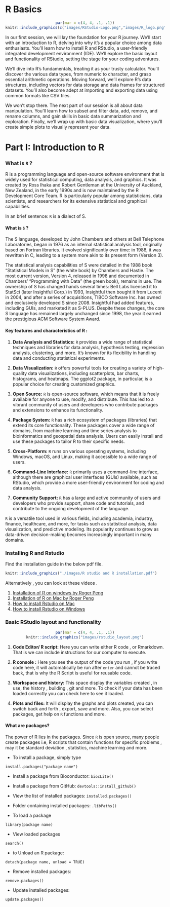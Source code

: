 # R Basics {-}

<center>
```r
par(mar = c(4, 4, .1, .1))
knitr::include_graphics(c("images/RStudio-Logo.png","images/R_logo.png"))
``` 
</center>

In our first session, we will lay the foundation for your R journey. We'll start with an introduction to R, delving into why it's a popular choice among data enthusiasts. You'll learn how to install R and RStudio, a user-friendly integrated development environment (IDE). We'll explore the basic layout and functionality of RStudio, setting the stage for your coding adventures.

We'll dive into R's fundamentals, treating it as your trusty calculator. You'll discover the various data types, from numeric to character, and grasp essential arithmetic operations. Moving forward, we'll explore R's data structures, including vectors for data storage and data frames for structured datasets. You'll also become adept at importing and exporting data using common formats like CSV files.

We won't stop there. The next part of our session is all about data manipulation. You'll learn how to subset and filter data, add, remove, and rename columns, and gain skills in basic data summarization and exploration. Finally, we'll wrap up with basic data visualization, where you'll create simple plots to visually represent your data.

# Part I: Introduction to R {-}

### What is `R` ? {-}

R is a programming language and open-source software environment that is widely used for statistical computing, data analysis, and graphics. It was created by Ross Ihaka and Robert Gentleman at the University of Auckland, New Zealand, in the early 1990s and is now maintained by the R Development Core Team. R is particularly popular among statisticians, data scientists, and researchers for its extensive statistical and graphical capabilities.

In an brief sentence: `R` is a dialect of S.

#### What is `S` ? {-}

The S language, developed by John Chambers and others at Bell Telephone Laboratories, began in 1976 as an internal statistical analysis tool, originally based on Fortran libraries. It evolved significantly over time: in 1988, it was rewritten in C, leading to a system more akin to its present form (Version 3). 

The statistical analysis capabilities of S were detailed in the 1988 book "Statistical Models in S" (the white book) by Chambers and Hastie. The most current version, Version 4, released in 1998 and documented in Chambers' "Programming with Data" (the green book), remains in use. The ownership of S has changed hands several times: Bell Labs licensed it to StatSci (later Insightful Corp.) in 1993, Insightful then bought it from Lucent in 2004, and after a series of acquisitions, TIBCO Software Inc. has owned and exclusively developed S since 2008. Insightful had added features, including GUIs, and marketed it as S-PLUS. Despite these changes, the core S language has remained largely unchanged since 1998, the year it earned the prestigious ACM Software System Award.

#### Key features and characteristics of R : {.unnumbered}

1.  **Data Analysis and Statistics:** `R` provides a wide range of statistical techniques and libraries for data analysis, hypothesis testing, regression analysis, clustering, and more. It's known for its flexibility in handling data and conducting statistical experiments.

2.  **Data Visualization:** `R` offers powerful tools for creating a variety of high-quality data visualizations, including scatterplots, bar charts, histograms, and heatmaps. The ggplot2 package, in particular, is a popular choice for creating customized graphics.

3.  **Open Source:** `R` is open-source software, which means that it is freely available for anyone to use, modify, and distribute. This has led to a vibrant community of users and developers who contribute packages and extensions to enhance its functionality.

4.  **Package System:** `R` has a rich ecosystem of packages (libraries) that extend its core functionality. These packages cover a wide range of domains, from machine learning and time series analysis to bioinformatics and geospatial data analysis. Users can easily install and use these packages to tailor R to their specific needs.

5.  **Cross-Platform:** `R` runs on various operating systems, including Windows, macOS, and Linux, making it accessible to a wide range of users.

6.  **Command-Line Interface:** `R` primarily uses a command-line interface, although there are graphical user interfaces (GUIs) available, such as RStudio, which provide a more user-friendly environment for coding and data analysis.

7.  **Community Support:** `R` has a large and active community of users and developers who provide support, share code and tutorials, and contribute to the ongoing development of the language.

`R` is a versatile tool used in various fields, including academia, industry, finance, healthcare, and more, for tasks such as statistical analysis, data visualization, and predictive modeling. Its popularity continues to grow as data-driven decision-making becomes increasingly important in many domains.

### Installing R and Rstudio {-}

Find the installation guide in the below pdf file.
```r
knitr::include_graphics("./images/R studio and R installation.pdf")
```

Alternatively , you can look at these videos .

1. [Installation of R on windows by Roger Peng](https://www.youtube.com/watch?v=Ohnk9hcxf9M)
1. [Installation of R on Mac by Roger Peng](https://www.youtube.com/watch?v=uxuuWXU-7UQ&feature=youtu.be&themeRefresh=1&theme=dark)
1. [How to install Rstudio on Mac](https://www.youtube.com/watch?v=n8kP7c_QbLA)
1. [How to install Rstudio on Windows](https://www.youtube.com/watch?v=YrEe2TLr3MI)

### Basic RStudio layout and functionality {-}

<center>
```r
par(mar = c(4, 4, .1, .1))
knitr::include_graphics("images/rstudio_layout.png")
``` 
</center>

1. **Code Editor/ R script:** Here you can write either R code , or Rmarkdown. That is we can include instructions for our computer to execute. 

1. **R console :** Here you see the output of the code you run , if you write code here, it will automatically be run after `enter` and cannot be traced back, that is why the R Script is useful for reusable code.

1. **Workspace and history: ** This space display the variables created , in use, the history , building , git and more. To check if your data has been loaded correctly you can check here to see it loaded. 

1. **Plots and files: ** It will display the graphs and plots created, you can switch back and forth , export, save and more. Also, you can select packages, get help on `R` functions and more. 

#### What are packages? {-}

The power of R lies in the packages. Since `R` is open source, many people create packages i.e, R scripts that contain functions for specific problems , may it be standard deviation , statistics, machine learning and more.

- To install a package, simply type

`install.packages("package name")`

- Install a package from Bioconductor: `biocLite()`
- Install a package from GitHub: `devtools::install_github()`
- View the list of installed packages: `installed.packages()`
- Folder containing installed packages: `.libPaths()`

- To load a package 

`library(package name)`

- View loaded packages 

`search()`

- to Unload an R package:

` detach(package name, unload = TRUE)`

- Remove installed packages:

`remove.packages()`

- Update installed packages:

`update.packages()`

